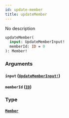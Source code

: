 ```yaml
---
id: update-member
title: updateMember
---
```


No description

```graphql
updateMember(
  input: UpdateMemberInput!
  memberId: ID = 0
): Member!

```

### Arguments

#### `input` ([`UpdateMemberInput!`](/docs/graphql/inputs/update-member-input))

#### `memberId` ([`ID`](/docs/graphql/scalars/id))

### Type

#### [`Member`](/docs/graphql/objects/member)
